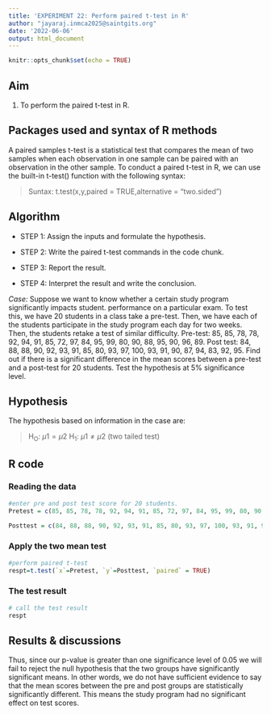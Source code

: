 ---
title: 'EXPERIMENT 22: Perform paired t-test in R'
author: "jayaraj.inmca2025@saintgits.org"
date: '2022-06-06'
output: html_document
---

```{r setup, include=FALSE}
knitr::opts_chunk$set(echo = TRUE)
```

## Aim

1.  To perform the paired t-test in R.

## Packages used and syntax of R methods

A paired samples t-test is a statistical test that compares the mean of two samples when each observation in one sample can be paired with an observation in the other sample. To conduct a paired t-test in R, we can use the built-in t-test() function with the following syntax:

> Suntax: t.test(x,y,paired = TRUE,alternative = "two.sided")

## Algorithm

-   STEP 1: Assign the inputs and formulate the hypothesis.

-   STEP 2: Write the paired t-test commands in the code chunk.

-   STEP 3: Report the result.

-   STEP 4: Interpret the result and write the conclusion.

*Case:* Suppose we want to know whether a certain study program significantly impacts student.
performance on a particular exam. To test this, we have 20 students in a class take a pre-test. Then, we have each of the students participate in the study program each day for two weeks. Then, the students retake a test of similar difficulty. Pre-test: 85, 85, 78, 78, 92, 94, 91, 85, 72, 97, 84, 95, 99, 80, 90, 88, 95, 90, 96, 89. Post test: 84, 88, 88, 90, 92, 93, 91, 85, 80, 93, 97, 100, 93, 91, 90, 87, 94, 83, 92, 95. Find out if there is a significant difference in the mean scores between a pre-test and a post-test for 20 students. Test the hypothesis at 5% significance level.

## Hypothesis

The hypothesis based on information in the case are:

> H~O~: $\mu1=\mu2$ H~1~: $\mu1\neq\mu2$ (two tailed test)

## R code

### Reading the data

```{r}
#enter pre and post test score for 20 students.
Pretest = c(85, 85, 78, 78, 92, 94, 91, 85, 72, 97, 84, 95, 99, 80, 90, 88, 95, 90, 96, 89)

Posttest = c(84, 88, 88, 90, 92, 93, 91, 85, 80, 93, 97, 100, 93, 91, 90, 87, 94, 83, 92, 95)
```

### Apply the two mean test
```{r}
#perform paired t-test
respt=t.test(`x`=Pretest, `y`=Posttest, `paired` = TRUE)
```

### The test result

```{r}
# call the test result
respt
```

## Results & discussions

Thus, since our p-value is greater than one significance level of 0.05 we will fail to reject the null hypothesis that the two groups have significantly significant means. In other words, we do not have sufficient evidence to say that the mean scores between the pre and post groups are statistically significantly different. This means the study program had no significant effect on test scores.

